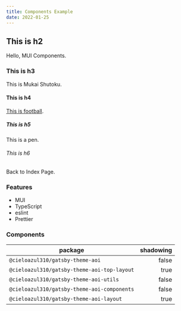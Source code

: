 ```yaml
---
title: Components Example
date: 2022-01-25
---
```



## This is h2

Hello, MUI Components.

### This is h3

This is Mukai Shutoku.

#### This is h4

[This is football].

##### This is h5

This is a pen.

###### This is h6

<AppLink to="/">Back to Index Page.</AppLink>

### Features

- MUI
- TypeScript
- eslint
- Prettier

### Components

| package                                     | shadowing     |
|---------------------------------------------|--------------:|
|`@cieloazul310/gatsby-theme-aoi`             | false         |
|`@cieloazul310/gatsby-theme-aoi-top-layout`  | true          |
|`@cieloazul310/gatsby-theme-aoi-utils`       | false         |
|`@cieloazul310/gatsby-theme-aoi-components`  | false         |
|`@cieloazul310/gatsby-theme-aoi-layout`      | true          |

[This is football]: https://www.mito-hollyhock.net/team/staff/t-akiba/ "秋葉忠宏"
